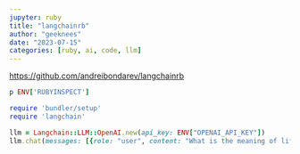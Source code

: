 ```yaml
---
jupyter: ruby
title: "langchainrb"
author: "geeknees"
date: "2023-07-15"
categories: [ruby, ai, code, llm]
---
```


[https://github.com/andreibondarev/langchainrb](https://github.com/andreibondarev/langchainrb)

```ruby
p ENV['RUBYINSPECT']
```

```ruby
require 'bundler/setup'
require 'langchain'

llm = Langchain::LLM::OpenAI.new(api_key: ENV["OPENAI_API_KEY"])
llm.chat(messages: [{role: "user", content: "What is the meaning of life?"}]).completion

```